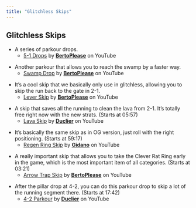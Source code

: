 ```yaml
---
title: "Glitchless Skips"
---
```


## Glitchless Skips

- A series of parkour drops.
  - [5-1 Drops](https://youtube.com/watch?v=cDSUE-13oIY) by **[BertoPlease](https://www.youtube.com/channel/UCefdo6pE5nkA4FClc02j7Yw)** on YouTube

* Another parkour that allows you to reach the swamp by a faster way.
  - [Swamp Drop](https://youtube.com/watch?v=V1X44XT2j-g) by **[BertoPlease](https://www.youtube.com/channel/UCefdo6pE5nkA4FClc02j7Yw)** on YouTube

- It’s a cool skip that we basically only use in glitchless, allowing you to skip the run back to the gate in 2-1.
  - [Lever Skip](https://youtube.com/watch?v=I8Y3HR1S9sA) by **[BertoPlease](https://www.youtube.com/channel/UCefdo6pE5nkA4FClc02j7Yw)** on YouTube

* A skip that saves all the running to clean the lava from 2-1. It’s totally free right now with the new strats. (Starts at 05:57)
  - [Lava Skip](https://youtube.com/watch?v=ZY7dsW_T6wE?t=357) by **[Duclier](https://www.youtube.com/channel/UCIXfE6zOZEfVUh2BmpKJ8-w)** on YouTube

- It’s basically the same skip as in OG version, just roll with the right positioning. (Starts at 59:17)
  - [Regen Ring Skip](https://youtube.com/watch?v=EPdsKnPHtQs?t=3557) by **[Gidano](https://www.youtube.com/channel/UCOhrbpJ9zqaPuoSg29KdmFg)** on YouTube

* A really important skip that allows you to take the Clever Rat Ring early in the game, which is the most important item of all categories. (Starts at 03:21)
  - [Arrow Trap Skip](https://youtube.com/watch?v=D9lCc7UZkXw?t=201) by **[BertoPlease](https://www.youtube.com/channel/UCefdo6pE5nkA4FClc02j7Yw)** on YouTube

- After the pillar drop at 4-2, you can do this parkour drop to skip a lot of the running segment there. (Starts at 17:42)
  - [4-2 Parkour](https://youtube.com/watch?v=0SUENncme2A?t=10627) by **[Duclier](https://www.youtube.com/channel/UCIXfE6zOZEfVUh2BmpKJ8-w)** on YouTube
